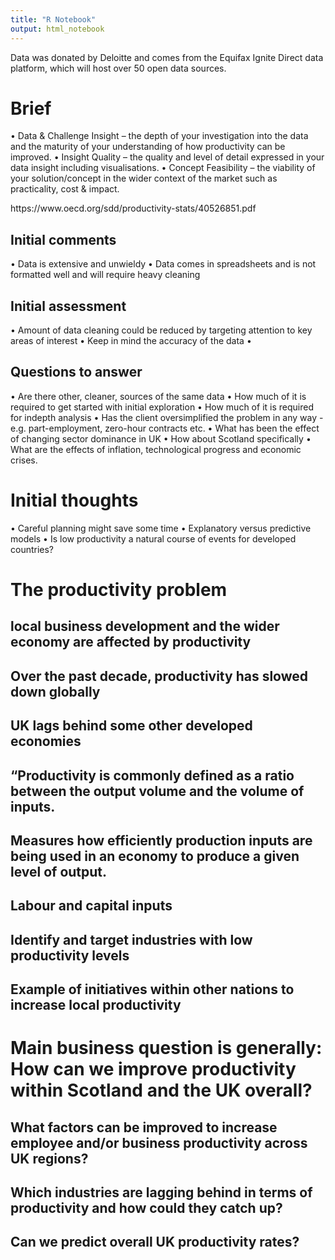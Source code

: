 ```yaml
---
title: "R Notebook"
output: html_notebook
---
```


Data was donated by Deloitte and comes from the Equifax Ignite Direct data platform, which will host over 50 open data sources.

# Brief

• Data & Challenge Insight – the depth of your investigation into the data and the maturity of your understanding of how productivity can be improved.
• Insight Quality – the quality and level of detail expressed in your data insight including visualisations.
• Concept Feasibility – the viability of your solution/concept in the wider context of the market such as practicality, cost & impact. 

https://www.oecd.org/sdd/productivity-stats/40526851.pdf

## Initial comments
• Data is extensive and unwieldy
• Data comes in spreadsheets and is not formatted well and will require heavy cleaning

## Initial assessment
• Amount of data cleaning could be reduced by targeting attention to key areas of interest
• Keep in mind the accuracy of the data
• 

## Questions to answer
• Are there other, cleaner, sources of the same data
• How much of it is required to get started with initial exploration
• How much of it is required for indepth analysis
• Has the client oversimplified the problem in any way - e.g. part-employment, zero-hour contracts etc.
• What has been the effect of changing sector dominance in UK
• How about Scotland specifically
• What are the effects of inflation, technological progress and economic crises.

# Initial thoughts
• Careful planning might save some time
• Explanatory versus predictive models
• Is low productivity a natural course of events for developed countries?




# The productivity problem


## local business development and the wider economy are affected by productivity




## Over the past decade, productivity has slowed down globally


## UK lags behind some other developed economies



## “Productivity is commonly defined as a ratio between the output volume and the volume of inputs.

## Measures how efficiently production inputs are being used in an economy to produce a given level of output.

## Labour and capital inputs

## Identify and target industries with low productivity levels


## Example of initiatives within other nations to increase local productivity

# Main business question is generally: How can we improve productivity within Scotland and the UK overall?
 

## What factors can be improved to increase employee and/or business productivity across UK regions?



## Which industries are lagging behind in terms of productivity and how could they catch up?



## Can we predict overall UK productivity rates?






